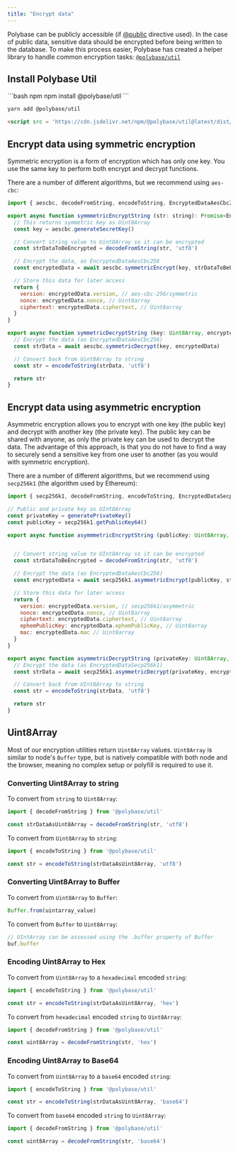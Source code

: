 ```yaml
---
title: "Encrypt data"
---
```


Polybase can be publicly accessible (if [@public](permissions#public-on-collections) directive used). In the case of public data, sensitive data should be encrypted 
before being written to the database. To make this process easier, Polybase has 
created a helper library to handle common encryption tasks: 
[`@polybase/util`](https://www.npmjs.com/package/@polybase/util)

## Install Polybase Util

<CodeGroup>
```bash npm
npm install @polybase/util
```

```bash yarn
yarn add @polybase/util
```

```html html
<script src = 'https://cdn.jsdelivr.net/npm/@polybase/util@latest/dist/bundle.min.js'></script>
```
</CodeGroup>

## Encrypt data using symmetric encryption

Symmetric encryption is a form of encryption which has only one key. You use the 
same key to perform both encrypt and decrypt functions.

There are a number of different algorithms, but we recommend using `aes-cbc`:

```js
import { aescbc, decodeFromString, encodeToString, EncryptedDataAesCbc256 } from '@polybase/util'

export async function symmmetricEncryptString (str: string): Promise<EncryptedDataAesCbc256> {
  // This returns symmetric key as Uint8Array
  const key = aescbc.generateSecretKey()

  // Convert string value to Uint8Array so it can be encrypted
  const strDataToBeEncrypted = decodeFromString(str, 'utf8')

  // Encrypt the data, as EncryptedDataAesCbc256
  const encryptedData = await aescbc.symmetricEncrypt(key, strDataToBeEncrypted)

  // Store this data for later access
  return {
    version: encryptedData.version, // aes-cbc-256/symmetric
    nonce: encryptedData.nonce, // Uint8array
    ciphertext: encryptedData.ciphertext, // Uint8array
  }
}

export async function symmetricDecryptString (key: Uint8Array, encryptedData: EncryptedDataAesCbc256): Promise<string> {
  // Encrypt the data (as EncryptedDataAesCbc256)
  const strData = await aescbc.symmetricDecrypt(key, encryptedData)

  // Convert back from Uint8Array to string
  const str = encodeToString(strData, 'utf8')

  return str
}
```

## Encrypt data using asymmetric encryption

Asymmetric encryption allows you to encrypt with one key (the public key) and decrypt with 
another key (the private key). The public key can be shared with anyone, as only the private key can be 
used to decrypt the data. The advantage of this approach, is that you do not have to find a way to securely send
a sensitive key from one user to another (as you would with symmetric encryption).

There are a number of different algorithms, but we recommend using `secp256k1` (the algorithm used by Ethereum):

```js
import { secp256k1, decodeFromString, encodeToString, EncryptedDataSecp256k1 } from '@polybase/util'

// Public and private key as UInt8Array
const privateKey = generatePrivateKey()
const publicKey = secp256k1.getPublicKey64()

export async function asymmmetricEncryptString (publicKey: Uint8Array, str: string): Promise<EncryptedDataSecp256k1> {


  // Convert string value to UInt8Array so it can be encrypted
  const strDataToBeEncrypted = decodeFromString(str, 'utf8')

  // Encrypt the data (as EncryptedDataAesCbc256)
  const encryptedData = await secp256k1.asymmetricEncrypt(publicKey, strDataToBeEncrypted)

  // Store this data for later access
  return {
    version: encryptedData.version, // secp256k1/asymmetric
    nonce: encryptedData.nonce, // Uint8array
    ciphertext: encryptedData.ciphertext, // Uint8array
    ephemPublicKey: encryptedData.ephemPublicKey, // Uint8array
    mac: encryptedData.mac // Uint8array
  }
}

export async function asymmetricDecryptString (privateKey: Uint8Array, encryptedData: EncryptedDataSecp256k1): Promise<string> {
  // Encrypt the data (as EncryptedDataSecp256k1)
  const strData = await secp256k1.asymmetricDecrypt(privateKey, encryptedData)

  // Convert back from UInt8Array to string
  const str = encodeToString(strData, 'utf8')

  return str
}
```


## Uint8Array

Most of our encryption utilities return `Uint8Array` values. `Uint8Array` is similar to node's `Buffer` type, but is
natively compatible with both node and the browser, meaning no complex setup or polyfill is required to use it. 

### Converting Uint8Array to string

To convert from `string` to `Uint8Array`:

```js
import { decodeFromString } from '@polybase/util' 

const strDataAsUint8Array = decodeFromString(str, 'utf8')
```

To convert from `Uint8Array` to `string`:


```js
import { encodeToString } from '@polybase/util' 

const str = encodeToString(strDataAsUint8Array, 'utf8')
```

### Converting Uint8Array to Buffer

To convert from `Uint8Array` to `Buffer`:

```js
Buffer.from(uintarray_value)
```

To convert from `Buffer` to `Uint8Array`:

```js
// UIntArray can be assessed using the .buffer property of Buffer
buf.buffer
```

### Encoding Uint8Array to Hex

To convert from `Uint8Array` to a `hexadecimal` encoded `string`:

```js
import { encodeToString } from '@polybase/util' 

const str = encodeToString(strDataAsUint8Array, 'hex')
```

To convert from `hexadecimal` encoded `string` to `Uint8Array`:

```js
import { decodeFromString } from '@polybase/util' 

const uint8Array = decodeFromString(str, 'hex')
```



### Encoding Uint8Array to Base64

To convert from `Uint8Array` to a `base64` encoded `string`:

```js
import { encodeToString } from '@polybase/util' 

const str = encodeToString(strDataAsUint8Array, 'base64')
```

To convert from `base64` encoded `string` to `Uint8Array`:

```js
import { decodeFromString } from '@polybase/util' 

const uint8Array = decodeFromString(str, 'base64')
```
